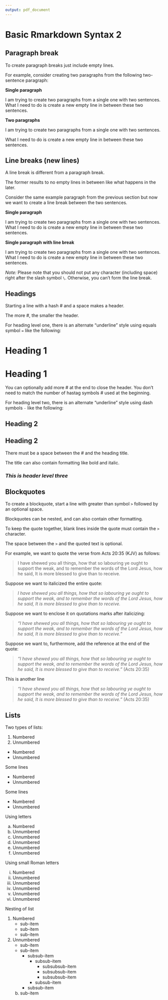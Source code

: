 ```yaml
---
output: pdf_document
---
```


# Basic Rmarkdown Syntax 2

## Paragraph break

To create paragraph breaks just include empty lines.

For example, consider creating two paragraphs from the following two-sentence paragraph:

**Single paragraph**

I am trying to create two paragraphs from a single one with two sentences. What I need to do is create a new empty line in between these two sentences.

**Two paragraphs**

I am trying to create two paragraphs from a single one with two sentences.

What I need to do is create a new empty line in between these two sentences.

## Line breaks (new lines)

A line break is different from a paragraph break.

The former results to no empty lines in between like what happens in the later.

Consider the same example paragraph from the previous section but now we want to create a line break between the two sentences.

**Single paragraph**

I am trying to create two paragraphs from a single one with two sentences. What I need to do is create a new empty line in between these two sentences.

**Single paragraph with line break**

I am trying to create two paragraphs from a single one with two sentences.\
What I need to do is create a new empty line in between these two sentences.

*Note:* Please note that you should not put any character (including space) right after the slash symbol `\`. Otherwise, you can't form the line break.

## Headings

Starting a line with a hash \# and a space makes a header.

The more #, the smaller the header.

For heading level one, there is an alternate "underline" style using equals symbol `=` like the following:

# Heading 1

# Heading 1

You can optionally add more \# at the end to close the header. You don't need to match the number of hastag symbols \# used at the beginning.

For heading level two, there is an alternate "underline" style using dash symbols `-` like the following:

## Heading 2

## Heading 2

There must be a space between the \# and the heading title.

The title can also contain formatting like bold and italic.

### *This is header level three*

## Blockquotes

To create a blockquote, start a line with greater than symbol `>` followed by an optional space.

Blockquotes can be nested, and can also contain other formatting.

To keep the quote together, blank lines inside the quote must contain the `>` character.

The space between the `>` and the quoted text is optional.

For example, we want to quote the verse from Acts 20:35 (KJV) as follows:

> I have shewed you all things, how that so labouring ye ought to support the weak, and to remember the words of the Lord Jesus, how he said, It is more blessed to give than to receive.

Suppose we want to italicized the entire quote:

> *I have shewed you all things, how that so labouring ye ought to support the weak, and to remember the words of the Lord Jesus, how he said, It is more blessed to give than to receive.*

Suppose we want to enclose it on quotations marks after italicizing:

> *"I have shewed you all things, how that so labouring ye ought to support the weak, and to remember the words of the Lord Jesus, how he said, It is more blessed to give than to receive."*

Suppose we want to, furthermore, add the reference at the end of the quote:

> *"I have shewed you all things, how that so labouring ye ought to support the weak, and to remember  the words of the Lord Jesus, how he said, It is more blessed to give than to receive."* (Acts 20:35)

This is another line 

> *"I have shewed you all things, how that so labouring ye ought to support the weak, and to remember the words of the Lord Jesus, how he said, It is more blessed to give than to receive."* (Acts 20:35)

## Lists

Two types of lists:

 1. Numbered
 2. Unnumbered

 + Numbered
 + Unnumbered
 
Some lines

 * Numbered
 * Unnumbered

Some lines

 - Numbered
 - Unnumbered
 
Using letters

 a. Numbered
 a. Unnumbered
 a. Unnumbered
 a. Unnumbered
 a. Unnumbered
 a. Unnumbered
 
Using small Roman letters

 i. Numbered
 i. Unnumbered
 i. Unnumbered
 i. Unnumbered
 i. Unnumbered
 i. Unnumbered
 
Nesting of list

 1. Numbered
    - sub-item
    - sub-item
    - sub-item
 2. Unnumbered
    - sub-item
    - sub-item
       - subsub-item
          - subsub-item
              - subsubsub-item
              - subsubsub-item
              - subsubsub-item
          - subsub-item
       - subsub-item
    b. sub-item